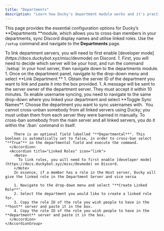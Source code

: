 ```yaml
---
title: "Departments"
description: "Learn how Ducky's department module works and it's practical uses! "
---
```


This page provides the essential configuration options for Ducky’s \*\*Departments \*\*module, which allows you to cross-ban members in your departments, sync Discord display names and utilise linked roles. Use the `/setup` command and navigate to the **Departments** page.

<Steps>
  <Step title="Linking Departments" titleSize="h2">
    <Note>
      To link department servers, you will need to first enable [developer mode](https://docs.duckybot.xyz/misc/devmode) on Discord.
    </Note>
    1. First, you will need to decide which server will be your host, and run the command  `/setup` in your host server, then navigate down to the departments module.
    1. Once on the department panel, navigate to the drop-down menu and select **Link Department.**
    1. Obtain the server ID of the department you want to link and paste it into the box provided.
    1. A message will be sent to the server owner of the department server. They must accept it within 10 minutes.
  </Step>
  <Step title="Features of The Departments Module" titleSize="h2">
    <AccordionGroup>
      <Accordion title="Username Syncing" icon="tag">
        To enable username syncing, you need to navigate to the same drop-down where you linked your department and select **Toggle Sync Names**. Choose the department you want to sync usernames with. 
      </Accordion>
      <Accordion title="Cross-Banning" icon="ban">
        <Warning>
          You cannot cross-unban somebody from all linked servers using Ducky; you must unban them from each server they were banned in manually.
        </Warning>
        To cross-ban somebody from the main server and all linked servers, you do it within the `/ban` command in itself. 

        There is an optional field labelled "**Departmental**". This boolean is automatically set to false, in order to cross-ban select "**True"** in the departmental field and execute the command.
      </Accordion>
      <Accordion title="Linked Roles" icon="link">
        <Note>
          To link roles, you will need to first enable [developer mode](https://docs.duckybot.xyz/misc/devmode) on Discord.
        </Note>
        In essence, if a member has a role in the Host server, Ducky will give the linked role in the Department Server and vice versa

        1. Navigate to the drop-down menu and select "**Create Linked Role**".
        2. Select the department you would like to create a linked role for.
        3. Copy the role ID of the role you wish people to have in the **host** server and paste it in the box.
        4. Copy the role ID of the role you wish people to have in the **department** server and paste it in the box.
      </Accordion>
    </AccordionGroup>
  </Step>
</Steps>